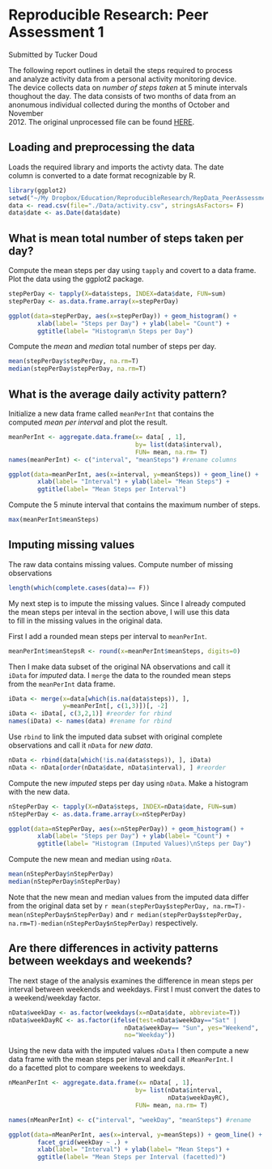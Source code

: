 # Reproducible Research: Peer Assessment 1
Submitted by Tucker Doud

The following report outlines in detail the steps required to process  
and analyze activity data from a personal activity monitoring device.  
The device collects data on _number of steps taken_ at 5 minute intervals  
thoughout the day. The data consists of two months of data from an  
anonumous individual collected during the months of October and November  
2012. The original unprocessed file can be found [HERE](https://github.com/jtdoud/RepData_PeerAssessment1/tree/master/Data).

## Loading and preprocessing the data
Loads the required library and imports the activty data. The date  
column is converted to a date format recognizable by R.

```r
library(ggplot2)
setwd("~/My Dropbox/Education/ReproducibleResearch/RepData_PeerAssessment1")
data <- read.csv(file="./Data/activity.csv", stringsAsFactors= F)
data$date <- as.Date(data$date)
```

## What is mean total number of steps taken per day?
Compute the mean steps per day using `tapply` and covert to a data frame.  
Plot the data using the ggplot2 package.

```r
stepPerDay <- tapply(X=data$steps, INDEX=data$date, FUN=sum)
stepPerDay <- as.data.frame.array(x=stepPerDay)           

ggplot(data=stepPerDay, aes(x=stepPerDay)) + geom_histogram() + 
        xlab(label= "Steps per Day") + ylab(label= "Count") +
        ggtitle(label= "Histogram\n Steps per Day")
```

Compute the *mean* and *median* total number of steps per day.
```r
mean(stepPerDay$stepPerDay, na.rm=T)
median(stepPerDay$stepPerDay, na.rm=T)
```

## What is the average daily activity pattern?
Initialize a new data frame called `meanPerInt` that contains the  
computed _mean per interval_ and plot the result.

```r
meanPerInt <- aggregate.data.frame(x= data[ , 1], 
                                   by= list(data$interval), 
                                   FUN= mean, na.rm= T)
names(meanPerInt) <- c("interval", "meanSteps") #rename columns

ggplot(data=meanPerInt, aes(x=interval, y=meanSteps)) + geom_line() +
        xlab(label= "Interval") + ylab(label= "Mean Steps") +
        ggtitle(label= "Mean Steps per Interval")
```

Compute the 5 minute interval that contains the maximum number of steps.
```r
max(meanPerInt$meanSteps)
```

## Imputing missing values
The raw data contains missing values. Compute number of missing  
observations
```r
length(which(complete.cases(data)== F))

```

My next step is to impute the missing values. Since I already computed  
the mean steps per inteval in the section above, I will use this data  
to fill in the missing values in the original data.

First I add a rounded mean steps per interval to `meanPerInt`.
```r
meanPerInt$meanStepsR <- round(x=meanPerInt$meanSteps, digits=0)
```

Then I make data subset of the original NA observations and call it  
`iData` for _imputed_ data. I `merge` the data to the rounded mean steps  
from the `meanPerInt` data frame.
```r
iData <- merge(x=data[which(is.na(data$steps)), ], 
               y=meanPerInt[, c(1,3)])[, -2]
iData <- iData[, c(3,2,1)] #reorder for rbind
names(iData) <- names(data) #rename for rbind
```

Use `rbind` to link the imputed data subset with original complete  
observations and call it `nData` for _new data_.
```r
nData <- rbind(data[which(!is.na(data$steps)), ], iData)
nData <- nData[order(nData$date, nData$interval), ] #reorder
```

Compute the new _imputed_ steps per day using `nData`. Make a histogram  with the new data.
```r
nStepPerDay <- tapply(X=nData$steps, INDEX=nData$date, FUN=sum)
nStepPerDay <- as.data.frame.array(x=nStepPerDay) 

ggplot(data=nStepPerDay, aes(x=nStepPerDay)) + geom_histogram() + 
        xlab(label= "Steps per Day") + ylab(label= "Count") +
        ggtitle(label= "Histogram (Imputed Values)\nSteps per Day")
```

Compute the new mean and median using `nData`.
```r
mean(nStepPerDay$nStepPerDay)
median(nStepPerDay$nStepPerDay)
```

Note that the new mean and median values from the imputed data differ  
from the original data set by `r mean(stepPerDay$stepPerDay, na.rm=T)-mean(nStepPerDay$nStepPerDay)` and `r median(stepPerDay$stepPerDay, na.rm=T)-median(nStepPerDay$nStepPerDay)` respectively.

## Are there differences in activity patterns between weekdays and weekends?
The next stage of the analysis examines the difference in mean steps per  
interval between weekends and weekdays. First I must convert the dates to  
a weekend/weekday factor.

```r
nData$weekDay <- as.factor(weekdays(x=nData$date, abbreviate=T))
nData$weekDayRC <- as.factor(ifelse(test=nData$weekDay=="Sat" | 
                                nData$weekDay== "Sun", yes="Weekend", 
                                no="Weekday"))
```

Using the new data with the imputed values `nData` I then compute a new  
data frame with the mean steps per inteval and call it `nMeanPerInt`. I  
do a facetted plot to compare weekens to weekdays.

```r
nMeanPerInt <- aggregate.data.frame(x= nData[ , 1], 
                                   by= list(nData$interval,
                                            nData$weekDayRC), 
                                   FUN= mean, na.rm= T)

names(nMeanPerInt) <- c("interval", "weekDay", "meanSteps") #rename

ggplot(data=nMeanPerInt, aes(x=interval, y=meanSteps)) + geom_line() +
        facet_grid(weekDay ~ .) +
        xlab(label= "Interval") + ylab(label= "Mean Steps") +
        ggtitle(label= "Mean Steps per Interval (facetted)")
```

